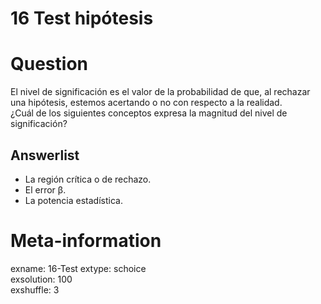 # 16 Test hipótesis

Question
========

El nivel de significación es el valor de la probabilidad de que, al rechazar una hipótesis, estemos acertando o no con respecto a la realidad.  
¿Cuál de los siguientes conceptos expresa la magnitud del nivel de significación?  

Answerlist
----------
* La región crítica o de rechazo.  
* El error β.  
* La potencia estadística.  

Meta-information
================
exname: 16-Test
extype: schoice  
exsolution: 100  
exshuffle: 3  

